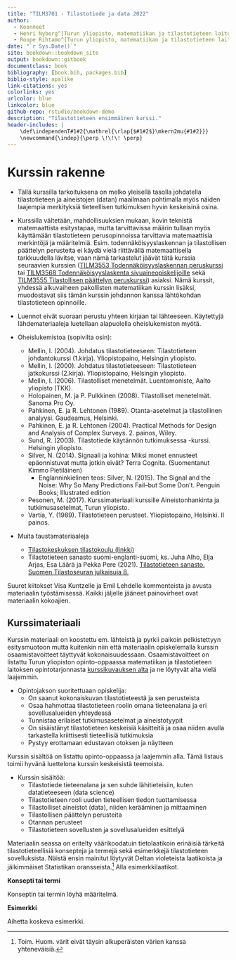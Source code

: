 ```yaml
--- 
title: "TILM3701 - Tilastotiede ja data 2022"
author:
  - Koonneet
  - Henri Nyberg^[Turun yliopisto, matematiikan ja tilastotieteen laitos, henri.nyberg@utu.fi]
  - Roope Rihtamo^[Turun yliopisto, matematiikan ja tilastotieteen laitos, roope.rihtamo@utu.fi]
date: "`r Sys.Date()`"
site: bookdown::bookdown_site
output: bookdown::gitbook
documentclass: book
bibliography: [book.bib, packages.bib]
biblio-style: apalike
link-citations: yes
colorlinks: yes
urlcolor: blue
linkcolor: blue
github-repo: rstudio/bookdown-demo
description: "Tilastotieteen ensimmäinen kurssi."
header-includes: |
    \def\independenT#1#2{\mathrel{\rlap{$#1#2$}\mkern2mu{#1#2}}}
    \newcommand{\indep}{\perp \!\!\! \perp}
---
```


# Kurssin rakenne {-}

- Tällä kurssilla tarkoituksena on melko yleisellä tasolla johdatella tilastotieteen ja aineistojen (datan) maailmaan pohtimalla myös näiden laajempia merkityksiä tieteellisen tutkimuksen hyvin keskeisinä osina. 

- Kurssilla vältetään, mahdollisuuksien mukaan, kovin teknistä matemaattista esitystapaa, mutta tarvittavissa määrin tullaan myös käyttämään tilastotieteen perusopinnoissa tarvittavia matemaattisia merkintöjä ja määritelmiä. Esim. todennäköisyyslaskennan ja tilastollisen päättelyn perusteita ei käydä vielä riittävällä matemaattisella tarkkuudella lävitse, vaan nämä tarkastelut jäävät tätä kurssia seuraavien kurssien ([TILM3553 Todennäköisyyslaskennan peruskurssi](https://opas.peppi.utu.fi/fi/opintojakso/TILM3553/1734?period=2022-2024) tai [TILM3568 Todennäköisyyslaskenta sivuaineopiskelijoille](https://opas.peppi.utu.fi/fi/opintojakso/TILM3568/3385?period=2022-2024) sekä [TILM3555 Tilastollisen päättelyn peruskurssi](https://opas.peppi.utu.fi/fi/opintojakso/TILM3555/1731?period=2022-2024)) asiaksi. Nämä kurssit, yhdessä alkuvaiheen pakollisten matematiikan kurssin lisäksi, muodostavat siis tämän kurssin johdannon kanssa lähtökohdan tilastotieteen opinnoille.

- Luennot eivät suoraan perustu yhteen kirjaan tai lähteeseen. Käytettyjä lähdemateriaaleja luetellaan alapuolella oheislukemiston myötä. 

- Oheislukemistoa (sopivilta osin):
  - Mellin, I. (2004). Johdatus tilastotieteeseen: Tilastotieteen johdantokurssi (1.kirja). Yliopistopaino, Helsingin yliopisto.
  - Mellin, I. (2000). Johdatus tilastotieteeseen: Tilastotieteen jatkokurssi (2.kirja). Yliopistopaino, Helsingin yliopisto.
  - Mellin, I. (2006). Tilastolliset menetelmät. Luentomoniste, Aalto yliopisto (TKK).
  - Holopainen, M. ja P. Pulkkinen (2008). Tilastolliset menetelmät. Sanoma Pro Oy.
  - Pahkinen, E. ja R. Lehtonen (1989). Otanta-asetelmat ja tilastollinen analyysi. Gaudeamus, Helsinki.
  - Pahkinen, E. ja R. Lehtonen (2004). Practical Methods for Design and Analysis of Complex Surveys. 2. painos, Wiley.
  - Sund, R. (2003). Tilastotiede käytännön tutkimuksessa -kurssi. Helsingin yliopisto.
  - Silver, N. (2014). Signaali ja kohina: Miksi monet ennusteet epäonnistuvat mutta jotkin eivät? Terra Cognita. (Suomentanut Kimmo Pietiläinen)
    - Englanninkielinen teos: Silver, N. (2015). The Signal and the Noise: Why So Many Predictions Fail--but Some Don't. Penguin Books; Illustrated edition
  - Pesonen, M. (2017). Kurssimateriaali kurssille Aineistonhankinta ja tutkimusasetelmat, Turun yliopisto.
  - Vartia, Y. (1989). Tilastotieteen perusteet. Yliopistopaino, Helsinki. II painos.

- Muita taustamateriaaleja
    - [Tilastokeskuksen tilastokoulu (linkki)](https://tilastokoulu.stat.fi/verkkokoulu_v2.xql?course_id=tkoulu_tilaj&lesson_id=1&subject_id=0&page_type=sisalto)
    - Tilastotieteen sanasto suomi-englanti-suomi, ks. Juha Alho, Elja Arjas, Esa Läärä ja Pekka Pere (2021). [Tilastotieteen sanasto. Suomen Tilastoseuran julkaisuja 8.](https://tilastoseura.fi/)

Suuret kiitokset Visa Kuntzelle ja Emil Lehdelle kommenteista ja avusta materiaalin työstämisessä. Kaikki jäljelle jääneet painovirheet ovat materiaalin kokoajien.

## Kurssimateriaali {-}

Kurssin materiaali on koostettu em. lähteistä ja pyrkii paikoin pelkistettyyn esitysmuotoon mutta kuitenkin niin että materiaalin opiskelemalla kurssin osaamistavoitteet täyttyvät kokonaisuudessaan. Osaamistavoitteet on listattu Turun yliopiston opinto-oppaassa matematiikan ja tilastotieteen laitoksen opintotarjonnasta [kurssikuvauksen alta](https://opas.peppi.utu.fi/fi/opintojakso/TILM3701/90798) ja ne löytyvät alta vielä laajemmin. 

- Opintojakson suoritettuaan opiskelija:
  - On saanut kokonaiskuvan tilastotieteestä ja sen perusteista
  - Osaa hahmottaa tilastotieteen roolin omana tieteenalana ja eri sovellusalueiden yhteydessä
  - Tunnistaa erilaiset tutkimusasetelmat ja aineistotyypit
  - On sisäistänyt tilastotieteen keskeisiä käsitteitä ja osaa niiden avulla tarkastella kriittisesti tieteellisiä tutkimuksia
  - Pystyy erottamaan edustavan otoksen ja näytteen

Kurssin sisältöä on listattu opinto-oppaassa ja laajemmin alla. Tämä listaus toimii hyvänä luettelona kurssin keskeisistä teemoista.

- Kurssin sisältöä:
  - Tilastotiede tieteenalana ja sen suhde lähitieteisiin, kuten datatieteeseen (data science)
  - Tilastotieteen rooli uuden tieteellisen tiedon tuottamisessa
  - Tilastolliset aineistot (data), niiden kerääminen ja mittaaminen
  - Tilastollisen päättelyn perusteita
  - Otannan perusteet
  - Tilastotieteen sovellusten ja sovellusalueiden esittelyä

Materiaalin seassa on eritelty väärikoodatuin tietolaatikoin erinäisiä tärkeitä tilastotieteellisiä konsepteja ja termejä sekä esimerkkejä tilastotieteen sovelluksista. Näistä ensin mainitut löytyvät Deltan violeteista laatikoista ja jälkimmäiset Statistikan oransseista.^[Toim. Huom. värit eivät täysin alkuperäisten värien kanssa yhteneväisiä.] Alla esimerkkilaatikot.

::: {.defblock data-latex="{}"}
**Konsepti tai termi**

Konseptin tai termin löyhä määritelmä.
:::

::: {.eblock data-latex="{}"}
**Esimerkki**

Aihetta koskeva esimerkki.
:::
